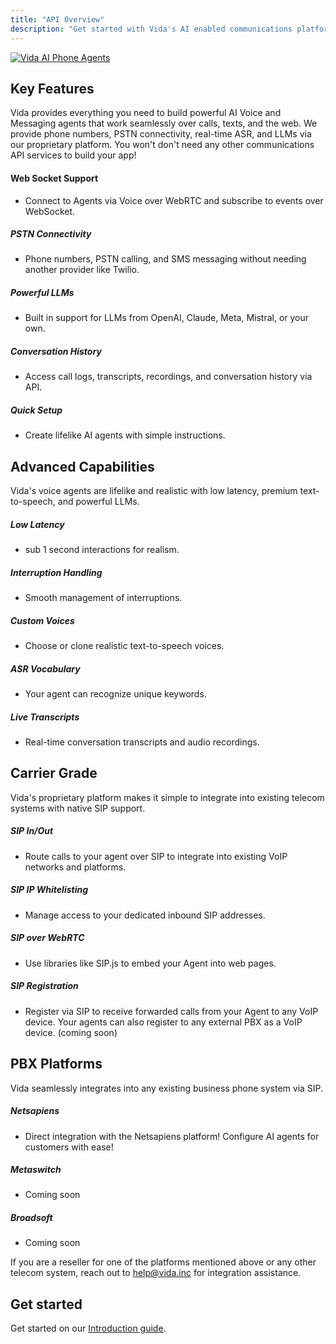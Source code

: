```yaml
---
title: "API Overview"
description: "Get started with Vida's AI enabled communications platform."
---
```



[![Vida AI Phone Agents](https://files.readme.io/307b787-small-logo_1.png "Vida AI Phone Agents")](https://vida.io)

## Key Features
Vida provides everything you need to build powerful AI Voice and Messaging agents that work seamlessly over calls, texts, and the web. We provide phone numbers, PSTN connectivity, real-time ASR, and LLMs via our proprietary platform. You won't don't need any other communications API services to build your app!

#### Web Socket Support
- Connect to Agents via Voice over WebRTC and subscribe to events over WebSocket.

##### PSTN Connectivity
- Phone numbers, PSTN calling, and SMS messaging without needing another provider like Twilio.

##### Powerful LLMs
- Built in support for LLMs from OpenAI, Claude, Meta, Mistral, or your own.

##### Conversation History
- Access call logs, transcripts, recordings, and conversation history via API.

##### Quick Setup
- Create lifelike AI agents with simple instructions.

## Advanced Capabilities
Vida's voice agents are lifelike and realistic with low latency, premium text-to-speech, and powerful LLMs.

##### Low Latency
- sub 1 second interactions for realism.

##### Interruption Handling
- Smooth management of interruptions.

##### Custom Voices
- Choose or clone realistic text-to-speech voices.

##### ASR Vocabulary
- Your agent can recognize unique keywords.

##### Live Transcripts
- Real-time conversation transcripts and audio recordings.

## Carrier Grade
Vida's proprietary platform makes it simple to integrate into existing telecom systems with native SIP support.

##### SIP In/Out
- Route calls to your agent over SIP to integrate into existing VoIP networks and platforms.

##### SIP IP Whitelisting
- Manage access to your dedicated inbound SIP addresses.

##### SIP over WebRTC
- Use libraries like SIP.js to embed your Agent into web pages.

##### SIP Registration
- Register via SIP to receive forwarded calls from your Agent to any VoIP device. Your agents can also register to any external PBX as a VoIP device. (coming soon)

## PBX Platforms
Vida seamlessly integrates into any existing business phone system via SIP.

##### Netsapiens
- Direct integration with the Netsapiens platform! Configure AI agents for customers with ease!

##### Metaswitch
- Coming soon

##### Broadsoft
- Coming soon

If you are a reseller for one of the platforms mentioned above or any other telecom system, reach out to [help@vida.inc](mailto:help@vida.inc) for integration assistance.

## Get started
Get started on our [Introduction guide](/api-reference/getting-started).

